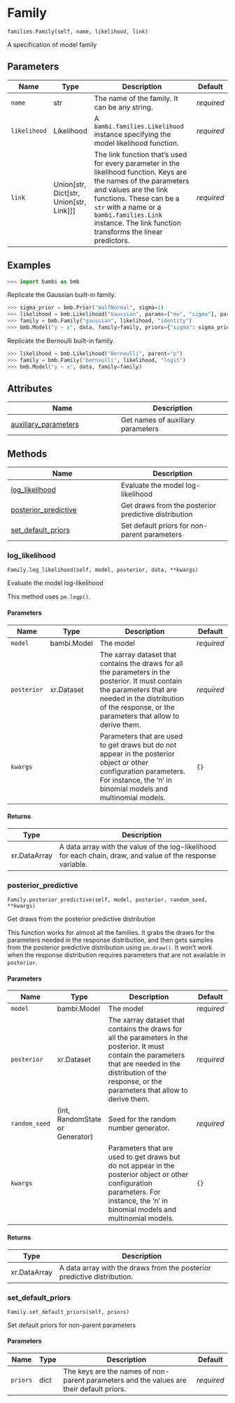 # Family { #bambi.Family }

`families.Family(self, name, likelihood, link)`

A specification of model family

## Parameters

| Name         | Type                                          | Description                                                                                                                                                                                                                                                                     | Default    |
|--------------|-----------------------------------------------|---------------------------------------------------------------------------------------------------------------------------------------------------------------------------------------------------------------------------------------------------------------------------------|------------|
| `name`       | str                                           | The name of the family. It can be any string.                                                                                                                                                                                                                                   | _required_ |
| `likelihood` | Likelihood                                    | A `bambi.families.Likelihood` instance specifying the model likelihood function.                                                                                                                                                                                                | _required_ |
| `link`       | Union\[str, Dict\[str, Union\[str, Link\]\]\] | The link function that's used for every parameter in the likelihood function. Keys are the names of the parameters and values are the link functions. These can be a `str` with a name or a `bambi.families.Link` instance. The link function transforms the linear predictors. | _required_ |

## Examples

```python
>>> import bambi as bmb
```

Replicate the Gaussian built-in family.

```python
>>> sigma_prior = bmb.Prior("HalfNormal", sigma=1)
>>> likelihood = bmb.Likelihood("Gaussian", params=["mu", "sigma"], parent="mu")
>>> family = bmb.Family("gaussian", likelihood, "identity")
>>> bmb.Model("y ~ x", data, family=family, priors={"sigma": sigma_prior})
```

Replicate the Bernoulli built-in family.

```python
>>> likelihood = bmb.Likelihood("Bernoulli", parent="p")
>>> family = bmb.Family("bernoulli", likelihood, "logit")
>>> bmb.Model("y ~ x", data, family=family)
```

## Attributes

| Name | Description |
| --- | --- |
| [auxiliary_parameters](#bambi.Family.auxiliary_parameters) | Get names of auxiliary parameters |

## Methods

| Name | Description |
| --- | --- |
| [log_likelihood](#bambi.Family.log_likelihood) | Evaluate the model log-likelihood |
| [posterior_predictive](#bambi.Family.posterior_predictive) | Get draws from the posterior predictive distribution |
| [set_default_priors](#bambi.Family.set_default_priors) | Set default priors for non-parent parameters |

### log_likelihood { #bambi.Family.log_likelihood }

`Family.log_likelihood(self, model, posterior, data, **kwargs)`

Evaluate the model log-likelihood

This method uses `pm.logp()`.

#### Parameters

| Name        | Type        | Description                                                                                                                                                                                                          | Default    |
|-------------|-------------|----------------------------------------------------------------------------------------------------------------------------------------------------------------------------------------------------------------------|------------|
| `model`     | bambi.Model | The model                                                                                                                                                                                                            | _required_ |
| `posterior` | xr.Dataset  | The xarray dataset that contains the draws for all the parameters in the posterior. It must contain the parameters that are needed in the distribution of the response, or the parameters that allow to derive them. | _required_ |
| `kwargs`    |             | Parameters that are used to get draws but do not appear in the posterior object or other configuration parameters. For instance, the 'n' in binomial models and multinomial models.                                  | `{}`       |

#### Returns

| Type         | Description                                                                                                 |
|--------------|-------------------------------------------------------------------------------------------------------------|
| xr.DataArray | A data array with the value of the log-likelihood for each chain, draw, and value of the response variable. |

### posterior_predictive { #bambi.Family.posterior_predictive }

`Family.posterior_predictive(self, model, posterior, random_seed, **kwargs)`

Get draws from the posterior predictive distribution

This function works for almost all the families. It grabs the draws for the parameters
needed in the response distribution, and then gets samples from the posterior predictive
distribution using `pm.draw()`. It won't work when the response distribution requires
parameters that are not available in `posterior`.

#### Parameters

| Name          | Type                            | Description                                                                                                                                                                                                          | Default    |
|---------------|---------------------------------|----------------------------------------------------------------------------------------------------------------------------------------------------------------------------------------------------------------------|------------|
| `model`       | bambi.Model                     | The model                                                                                                                                                                                                            | _required_ |
| `posterior`   | xr.Dataset                      | The xarray dataset that contains the draws for all the parameters in the posterior. It must contain the parameters that are needed in the distribution of the response, or the parameters that allow to derive them. | _required_ |
| `random_seed` | (int, RandomState or Generator) | Seed for the random number generator.                                                                                                                                                                                | _required_ |
| `kwargs`      |                                 | Parameters that are used to get draws but do not appear in the posterior object or other configuration parameters. For instance, the 'n' in binomial models and multinomial models.                                  | `{}`       |

#### Returns

| Type         | Description                                                             |
|--------------|-------------------------------------------------------------------------|
| xr.DataArray | A data array with the draws from the posterior predictive distribution. |

### set_default_priors { #bambi.Family.set_default_priors }

`Family.set_default_priors(self, priors)`

Set default priors for non-parent parameters

#### Parameters

| Name     | Type   | Description                                                                              | Default    |
|----------|--------|------------------------------------------------------------------------------------------|------------|
| `priors` | dict   | The keys are the names of non-parent parameters and the values are their default priors. | _required_ |